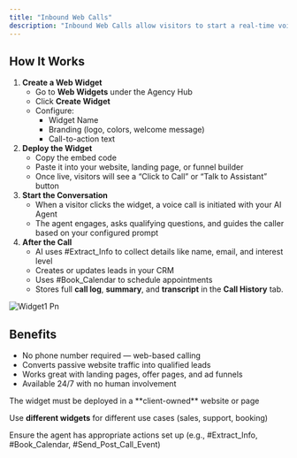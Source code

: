 ```yaml
---
title: "Inbound Web Calls"
description: "Inbound Web Calls allow visitors to start a real-time voice conversation with your AI Agent directly from a website or landing page, without dialing a number. It’s the fastest way to capture contacts, qualify them, and schedule appointments."
---
```


## **How It Works**

1. **Create a Web Widget**
   - Go to **Web Widgets** under the Agency Hub
   - Click **Create Widget**
   - Configure:
     - Widget Name
     - Branding (logo, colors, welcome message)
     - Call-to-action text
2. **Deploy the Widget**
   - Copy the embed code
   - Paste it into your website, landing page, or funnel builder
   - Once live, visitors will see a “Click to Call” or “Talk to Assistant” button
3. **Start the Conversation**
   - When a visitor clicks the widget, a voice call is initiated with your AI Agent
   - The agent engages, asks qualifying questions, and guides the caller based on your configured prompt
4. **After the Call**
   - AI uses #Extract_Info to collect details like name, email, and interest level
   - Creates or updates leads in your CRM
   - Uses #Book_Calendar to schedule appointments
   - Stores full **call log**, **summary**, and **transcript** in the **Call History** tab.

![Widget1 Pn](/images/widget1.png)

## **Benefits**

- No phone number required — web-based calling
- Converts passive website traffic into qualified leads
- Works great with landing pages, offer pages, and ad funnels
- Available 24/7 with no human involvement

<Note>
  The widget must be deployed in a **client-owned** website or page

  Use **different widgets** for different use cases (sales, support, booking)
</Note>

<Warning>
  Ensure the agent has appropriate actions set up (e.g., #Extract_Info, #Book_Calendar, #Send_Post_Call_Event)
</Warning>